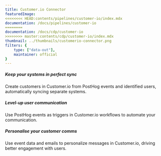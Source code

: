 ```yaml
---
title: Customer.io Connector
featuredImage: 
<<<<<<<< HEAD:contents/pipelines/customer-io/index.mdx
documentation: /docs/pipelines/customer-io
========
documentation: /docs/cdp/customer-io
>>>>>>>> master:contents/cdp/customer-io/index.mdx
thumbnail: ../thumbnails/customerio-connector.png
filters: {
    type: ["data-out"],
    maintainer: official
}
---
```


<Section
    divider={false}
    title="Bring product data from PostHog into Customer.io, enabling better communication with users through email, push notifications and SMS messages."
    size="full"
    cols={3}
>
    <div>
        <h5>Keep your systems in perfect sync</h5>
        <p>Create customers in Customer.io from PostHog events and identified users, automatically syncing separate systems.</p>
    </div>
    <div>
        <h5>Level-up user communication</h5>
        <p>Use PostHog events as triggers in Customer.io workflows to automate your communication.</p>
    </div>
    <div>
        <h5>Personalise your customer comms</h5>
        <p>Use event data and emails to personalize messages in Customer.io, driving better engagement with users.</p>
    </div>
</Section>

<TutorialsSlider topic="customer-io" />

<Documentation />
